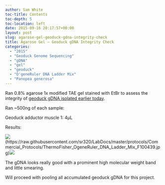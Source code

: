 ```yaml
---
author: Sam White
toc-title: Contents
toc-depth: 5
toc-location: left
date: 2015-09-16 20:17:57+00:00
layout: post
slug: agarose-gel-geoduck-gdna-integrity-check
title: Agarose Gel – Geoduck gDNA Integrity Check
categories:
  - "2015"
  - "Geoduck Genome Sequencing"
  - "gDNA"
  - "gel"
  - "geoduck"
  - "O'geneRuler DNA Ladder Mix"
  - "Panopea generosa"
---
```


Ran 0.8% agarose 1x modified TAE gel stained with EtBr to assess the integrity of [geoduck gDNA isolated earlier today](../).

Ran ~500ng of each sample:

Geoduck adductor muscle 1: 4μL



Results:



![](https://raw.githubusercontent.com/sr320/LabDocs/master/protocols/Commercial_Protocols/ThermoFisher_OgeneRuler_DNA_Ladder_Mix_F100439.jpg)(https://raw.githubusercontent.com/sr320/LabDocs/master/protocols/Commercial_Protocols/ThermoFisher_OgeneRuler_DNA_Ladder_Mix_F100439.jpg)[![](http://eagle.fish.washington.edu/Arabidopsis/20150916_gel_gDNA_geoduck.jpg)](http://eagle.fish.washington.edu/Arabidopsis/20150916_gel_gDNA_geoduck.jpg)





The gDNA looks really good with a prominent high molecular weight band and little smearing.

Will proceed with pooling all accumulated geoduck gDNA for this project.
